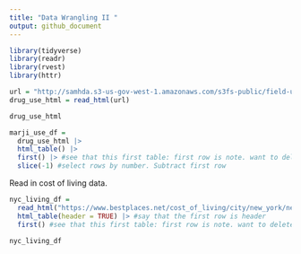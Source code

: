 ```yaml
---
title: "Data Wrangling II "
output: github_document
---
```


```r
library(tidyverse)
library(readr)
library(rvest)
library(httr)
```

```r
url = "http://samhda.s3-us-gov-west-1.amazonaws.com/s3fs-public/field-uploads/2k15StateFiles/NSDUHsaeShortTermCHG2015.htm"
drug_use_html = read_html(url)

drug_use_html

```

```r
marji_use_df = 
  drug_use_html |>
  html_table() |>
  first() |> #see that this first table: first row is note. want to delete
  slice(-1) #select rows by number. Subtract first row
```

Read in cost of living data. 

```r
nyc_living_df = 
  read_html("https://www.bestplaces.net/cost_of_living/city/new_york/new_york") |>
  html_table(header = TRUE) |> #say that the first row is header
  first() #see that this first table: first row is note. want to delete. "?first" in console to see more options

nyc_living_df

```
